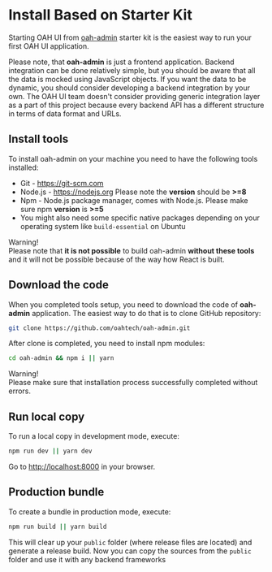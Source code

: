 # Install Based on Starter Kit

Starting OAH UI from [oah-admin](https://github.com/oahtech/oah-admin) starter kit is the easiest way to run your first OAH UI application.

Please note, that **oah-admin** is just a frontend application. Backend integration can be done relatively simple, but you should be aware that all the data is mocked using JavaScript objects.
If you want the data to be dynamic, you should consider developing a backend integration by your own.
The OAH UI team doesn't consider providing generic integration layer as a part of this project because every backend API has a different structure in terms of data format and URLs.

## Install tools

To install oah-admin on your machine you need to have the following tools installed:

- Git - <https://git-scm.com>
- Node.js - <https://nodejs.org> Please note the **version** should be **>=8**
- Npm - Node.js package manager, comes with Node.js. Please make sure npm **version** is **>=5**
- You might also need some specific native packages depending on your operating system like `build-essential` on Ubuntu

<div class="note note-warning">
  <div class="note-title">Warning!</div>
  <div class="note-body">
    Please note that <strong>it is not possible</strong> to build oah-admin
    <strong> without these tools</strong> and it will not be possible because of
    the way how React is built.
  </div>
</div>

## Download the code

When you completed tools setup, you need to download the code of **oah-admin** application. The easiest way to do that is to clone GitHub repository:

```bash
git clone https://github.com/oahtech/oah-admin.git
```

After clone is completed, you need to install npm modules:

```bash
cd oah-admin && npm i || yarn
```

<div class="note note-warning">
  <div class="note-title">Warning!</div>
  <div class="note-body">
    Please make sure that installation process successfully completed without
    errors.
  </div>
</div>

## Run local copy

To run a local copy in development mode, execute:

```bash
npm run dev || yarn dev
```

Go to <http://localhost:8000> in your browser.

## Production bundle

To create a bundle in production mode, execute:

```bash
npm run build || yarn build
```

This will clear up your `public` folder (where release files are located) and generate a release build.
Now you can copy the sources from the `public` folder and use it with any backend frameworks
